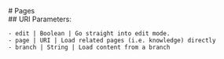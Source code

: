 


<Meta title="Pages/ContentPage" />

<div className="sb-container">
  <div className='sb-section-title'>
    # Pages
  </div>
  <div className="sb-section">
      ## URI Parameters:

    - edit | Boolean | Go straight into edit mode.
    - page | URI | Load related pages (i.e. knowledge) directly
    - branch | String | Load content from a branch

  </div>
</div>
